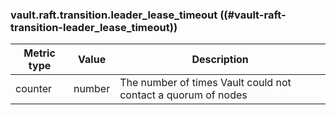 ### vault.raft.transition.leader_lease_timeout ((#vault-raft-transition-leader_lease_timeout))

Metric type | Value   | Description
----------- | ------- | -----------
counter     | number  | The number of times Vault could not contact a quorum of nodes
